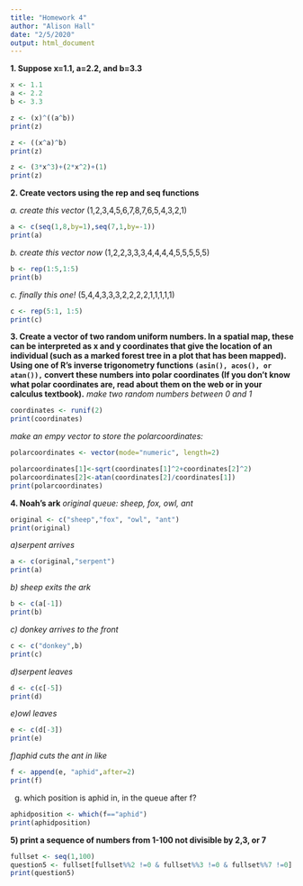 ```yaml
---
title: "Homework 4"
author: "Alison Hall"
date: "2/5/2020"
output: html_document
---
```


**1. Suppose x=1.1, a=2.2, and b=3.3**
```r
x <- 1.1
a <- 2.2
b <- 3.3 
```

```r
z <- (x)^((a^b))
print(z)

```
```r
z <- ((x^a)^b)
print(z)
```

```r
z <- (3*x^3)+(2*x^2)+(1)
print(z)
```

**2. Create vectors using the rep and seq functions**

*a.  create this vector* (1,2,3,4,5,6,7,8,7,6,5,4,3,2,1)
```r
a <- c(seq(1,8,by=1),seq(7,1,by=-1))
print(a)

```

*b. create this vector now*
(1,2,2,3,3,3,4,4,4,4,5,5,5,5,5)
```r
b <- rep(1:5,1:5)
print(b)
```

*c. finally this one!*
(5,4,4,3,3,3,2,2,2,2,1,1,1,1,1)
```r
c <- rep(5:1, 1:5)
print(c)
```

**3. Create a vector of two random uniform numbers. In a spatial map, these can be interpreted as x and y coordinates that give the location of an individual (such as a marked forest tree in a plot that has been mapped). Using one of R’s inverse trigonometry functions `(asin(), acos(), or atan()),` convert these numbers into polar coordinates (If you don’t know what polar coordinates are, read about them on the web or in your calculus textbook).**
*make two random numbers between 0 and 1*
```r
coordinates <- runif(2)
print(coordinates)

```
*make an empy vector to store the polarcoordinates:*
```r
polarcoordinates <- vector(mode="numeric", length=2)
```

```r
polarcoordinates[1]<-sqrt(coordinates[1]^2+coordinates[2]^2)
polarcoordinates[2]<-atan(coordinates[2]/coordinates[1])
print(polarcoordinates)
```

**4. Noah's ark**
*original queue: sheep, fox, owl, ant*
```r
original <- c("sheep","fox", "owl", "ant")
print(original)

```
*a)serpent arrives* 
```r
a <- c(original,"serpent")
print(a)
```
*b) sheep exits the ark*
```r
b <- c(a[-1])
print(b)
```
*c) donkey arrives to the front*
```r
c <- c("donkey",b)
print(c)

```

*d)serpent leaves*
```r
d <- c(c[-5])
print(d)
```

*e)owl leaves*
```r
e <- c(d[-3])
print(e)
```

*f)aphid cuts the ant in like*
```r
f <- append(e, "aphid",after=2)
print(f)

```

g) which position is aphid in, in the queue after f?
```r
aphidposition <- which(f=="aphid")
print(aphidposition)
```

**5) print a sequence of numbers from 1-100 not divisible by 2,3, or 7**
```r
fullset <- seq(1,100)
question5 <- fullset[fullset%%2 !=0 & fullset%%3 !=0 & fullset%%7 !=0]
print(question5)

```

